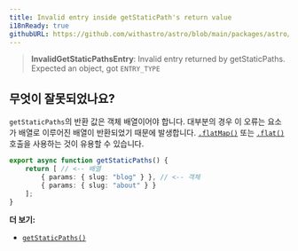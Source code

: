 ```yaml
---
title: Invalid entry inside getStaticPath's return value
i18nReady: true
githubURL: https://github.com/withastro/astro/blob/main/packages/astro/src/core/errors/errors-data.ts
---
```


> **InvalidGetStaticPathsEntry**: Invalid entry returned by getStaticPaths. Expected an object, got `ENTRY_TYPE`

## 무엇이 잘못되었나요?

`getStaticPaths`의 반환 값은 객체 배열이어야 합니다. 대부분의 경우 이 오류는 요소가 배열로 이루어진 배열이 반환되었기 때문에 발생합니다. [`.flatMap()`](https://developer.mozilla.org/ko/docs/Web/JavaScript/Reference/Global_Objects/Array/flatMap) 또는 [`.flat()`](https://developer.mozilla.org/ko/docs/Web/JavaScript/Reference/Global_Objects/Array/flat) 호출을 사용하는 것이 유용할 수 있습니다.

```ts title="pages/blog/[id].astro"
export async function getStaticPaths() {
	return [ // <-- 배열
		{ params: { slug: "blog" } }, // <-- 객체
		{ params: { slug: "about" } }
	];
}
```

**더 보기:**
-  [`getStaticPaths()`](/ko/reference/routing-reference/#getstaticpaths)

